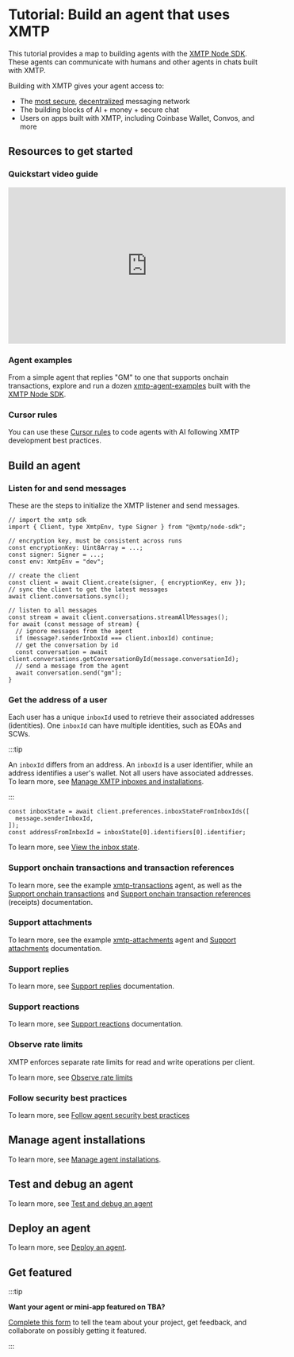
<AutoBreadcrumb />

# Tutorial: Build an agent that uses XMTP

This tutorial provides a map to building agents with the [XMTP Node SDK](https://github.com/xmtp/xmtp-js/tree/main/sdks/node-sdk). These agents can communicate with humans and other agents in chats built with XMTP.

Building with XMTP gives your agent access to:
- The [most secure](/protocol/security), [decentralized](/network/network-nodes) messaging network
- The building blocks of AI + money + secure chat
- Users on apps built with XMTP, including Coinbase Wallet, Convos, and more

## Resources to get started

### Quickstart video guide

<iframe width="560" height="315" src="https://www.youtube.com/embed/djRLnWUvwIA?si=JX25iQt57wgXnqVX" title="YouTube video player" frameBorder="0" allow="accelerometer; autoplay; clipboard-write; encrypted-media; gyroscope; picture-in-picture; web-share" referrerPolicy="strict-origin-when-cross-origin" allowFullScreen></iframe>

### Agent examples

From a simple agent that replies "GM" to one that supports onchain transactions, explore and run a dozen [xmtp-agent-examples](https://github.com/ephemeraHQ/xmtp-agent-examples) built with the [XMTP Node SDK](https://github.com/xmtp/xmtp-js/tree/main/sdks/node-sdk).

### Cursor rules

You can use these [Cursor rules](https://github.com/ephemeraHQ/xmtp-agent-examples/blob/main/.cursor/README.md) to code agents with AI following XMTP development best practices.

## Build an agent

### Listen for and send messages

These are the steps to initialize the XMTP listener and send messages.

```tsx [Node]
// import the xmtp sdk
import { Client, type XmtpEnv, type Signer } from "@xmtp/node-sdk";

// encryption key, must be consistent across runs
const encryptionKey: Uint8Array = ...;
const signer: Signer = ...;
const env: XmtpEnv = "dev";

// create the client
const client = await Client.create(signer, { encryptionKey, env });
// sync the client to get the latest messages
await client.conversations.sync();

// listen to all messages
const stream = await client.conversations.streamAllMessages();
for await (const message of stream) {
  // ignore messages from the agent
  if (message?.senderInboxId === client.inboxId) continue;
  // get the conversation by id
  const conversation = await client.conversations.getConversationById(message.conversationId);
  // send a message from the agent
  await conversation.send("gm");
}
```

### Get the address of a user

Each user has a unique `inboxId` used to retrieve their associated addresses (identities). One `inboxId` can have multiple identities, such as EOAs and SCWs.

:::tip

An `inboxId` differs from an address. An `inboxId` is a user identifier, while an address identifies a user's wallet. Not all users have associated addresses. To learn more, see [Manage XMTP inboxes and installations](/agents/core-messaging/manage-inboxes).

:::

```tsx [Node]
const inboxState = await client.preferences.inboxStateFromInboxIds([
  message.senderInboxId,
]);
const addressFromInboxId = inboxState[0].identifiers[0].identifier;
```

To learn more, see [View the inbox state](/agents/core-messaging/manage-inboxes#view-the-inbox-state).

### Support onchain transactions and transaction references

To learn more, see the example [xmtp-transactions](https://github.com/ephemeraHQ/xmtp-agent-examples/tree/main/examples/xmtp-transactions) agent, as well as the [Support onchain transactions](/inboxes/content-types/transactions) and [Support onchain transaction references](/inboxes/content-types/transaction-refs) (receipts) documentation.

### Support attachments

To learn more, see the example [xmtp-attachments](https://github.com/ephemeraHQ/xmtp-agent-examples/tree/main/examples/xmtp-attachments) agent and [Support attachments](/inboxes/content-types/attachments) documentation. 

### Support replies

To learn more, see [Support replies](/inboxes/content-types/replies) documentation. 

### Support reactions

To learn more, see [Support reactions](/inboxes/content-types/reactions) documentation. 

### Observe rate limits

XMTP enforces separate rate limits for read and write operations per client.

To learn more, see [Observe rate limits](/agents/core-messaging/rate-limits)

### Follow security best practices

To learn more, see [Follow agent security best practices](/agents/agent-security)

## Manage agent installations

To learn more, see [Manage agent installations](/agents/agent-installations).

## Test and debug an agent

To learn more, see [Test and debug an agent](/agents/test-agents)

## Deploy an agent

To learn more, see [Deploy an agent](/agents/deploy-agent).

## Get featured

:::tip

**Want your agent or mini-app featured on TBA?**

[Complete this form](https://docs.google.com/forms/d/e/1FAIpQLSfZ7JgOt4tw36dGLL9cEmw_y09VoE5_Knk7X6EnJd1IJ3CLEg/viewform) to tell the team about your project, get feedback, and collaborate on possibly getting it featured.

:::